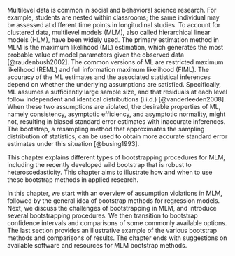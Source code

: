 Multilevel data is common in social and behavioral science research. For example, students are nested within classrooms; the same individual may be assessed at different time points in longitudinal studies. To account for clustered data, multilevel models (MLM), also called hierarchical linear models (HLM), have been widely used. 
<!-- ML: Not clear whether you meant ML to be an estimation method, or a class of estimation methods that include REML as well -->
The primary estimation method in MLM is the maximum likelihood (ML) estimation, which generates the most probable value of model parameters given the observed data [@raudenbush2002]. 
<!-- ML: Does the literature use FIML? It seems more common in the missing data literature -->
The common versions of ML are restricted maximum likelihood (REML) and full information maximum likelihood (FIML). The accuracy of the ML estimates and the associated statistical inferences depend on whether the underlying assumptions are satisfied. Specifically, ML assumes a sufficiently large sample size, and that residuals at each level follow independent and identical distributions (i.i.d.) [@vanderleeden2008]. When these two assumptions are violated, the desirable properties of ML, namely consistency, asymptotic efficiency, and asymptotic normality, might not, resulting in biased standard error estimates with inaccurate inferences. The bootstrap, a resampling method that approximates the sampling distribution of statistics, can be used to obtain more accurate standard error estimates under this situation [@busing1993]. <!-- ML: how about inferences and confidence intervals? -->

This chapter explains different types of bootstrapping procedures for MLM, including the recently developed wild bootstrap that is robust to heteroscedasticity. This chapter aims to illustrate how and when to use these bootstrap methods in applied research.

<!-- ML: See if I change the meaning for the first sentence -->
In this chapter, we start with an overview of assumption violations in MLM, followed by the general idea of bootstrap methods for regression models. Next, we discuss the challenges of bootstrapping in MLM, and introduce several bootstrapping procedures. We then transition to bootstrap confidence intervals and comparisons of some commonly available options. <!-- ML: say a few words on what the example/data is about -->The last section provides an illustrative example of the various bootstrap methods and comparisons of results. The chapter ends with suggestions on available software and resources for MLM bootstrap methods. <!-- I think you already said last section . . . and then the ending is another section?? -->